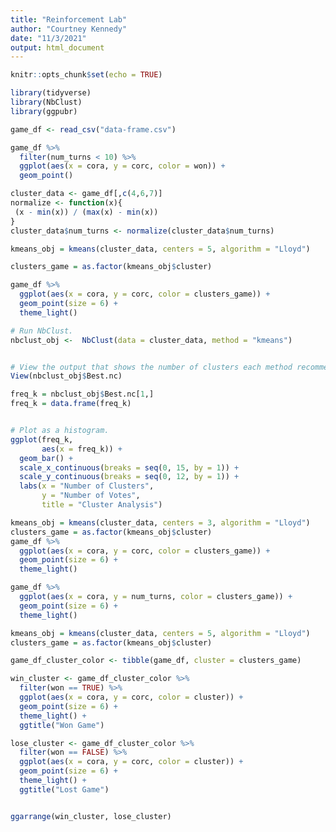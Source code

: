 ```yaml
---
title: "Reinforcement Lab"
author: "Courtney Kennedy"
date: "11/3/2021"
output: html_document
---
```


```r
knitr::opts_chunk$set(echo = TRUE)
```

```r
library(tidyverse)
library(NbClust)
library(ggpubr)
```

```r
game_df <- read_csv("data-frame.csv")
```
```r
game_df %>%
  filter(num_turns < 10) %>%
  ggplot(aes(x = cora, y = corc, color = won)) +
  geom_point()
```
```r
cluster_data <- game_df[,c(4,6,7)]
normalize <- function(x){
 (x - min(x)) / (max(x) - min(x))
}
cluster_data$num_turns <- normalize(cluster_data$num_turns)

kmeans_obj = kmeans(cluster_data, centers = 5, algorithm = "Lloyd")

clusters_game = as.factor(kmeans_obj$cluster)

game_df %>%
  ggplot(aes(x = cora, y = corc, color = clusters_game)) + 
  geom_point(size = 6) +
  theme_light()
```

```r

# Run NbClust.
nbclust_obj <-  NbClust(data = cluster_data, method = "kmeans")


# View the output that shows the number of clusters each method recommends.
View(nbclust_obj$Best.nc)

freq_k = nbclust_obj$Best.nc[1,]
freq_k = data.frame(freq_k)


# Plot as a histogram.
ggplot(freq_k,
       aes(x = freq_k)) +
  geom_bar() +
  scale_x_continuous(breaks = seq(0, 15, by = 1)) +
  scale_y_continuous(breaks = seq(0, 12, by = 1)) +
  labs(x = "Number of Clusters",
       y = "Number of Votes",
       title = "Cluster Analysis")
```

```r
kmeans_obj = kmeans(cluster_data, centers = 3, algorithm = "Lloyd")
clusters_game = as.factor(kmeans_obj$cluster)
game_df %>%
  ggplot(aes(x = cora, y = corc, color = clusters_game)) + 
  geom_point(size = 6) +
  theme_light()
```
```r
game_df %>%
  ggplot(aes(x = cora, y = num_turns, color = clusters_game)) + 
  geom_point(size = 6) +
  theme_light()
```
```r
kmeans_obj = kmeans(cluster_data, centers = 5, algorithm = "Lloyd")
clusters_game = as.factor(kmeans_obj$cluster)

game_df_cluster_color <- tibble(game_df, cluster = clusters_game)

win_cluster <- game_df_cluster_color %>%
  filter(won == TRUE) %>%
  ggplot(aes(x = cora, y = corc, color = cluster)) + 
  geom_point(size = 6) +
  theme_light() +
  ggtitle("Won Game")

lose_cluster <- game_df_cluster_color %>%
  filter(won == FALSE) %>%
  ggplot(aes(x = cora, y = corc, color = cluster)) + 
  geom_point(size = 6) +
  theme_light() +
  ggtitle("Lost Game")


ggarrange(win_cluster, lose_cluster)

```

